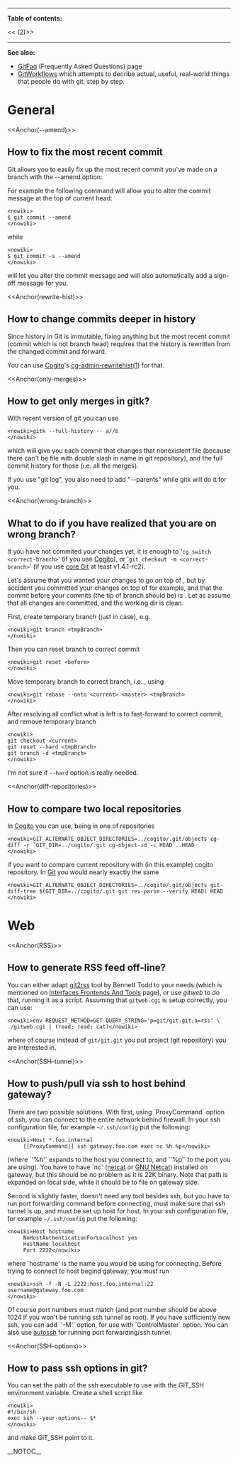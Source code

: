 ----
<b>Table of contents:</b>

<<<!-- ! TOC here -->(2)>>
----
<b>See also:</b>
* [[GitFaq]] (Frequently Asked Questions) page
* [[GitWorkflows]] which attempts to decribe actual, useful, real-world things that people do with git, step by step.

= General =

<<Anchor(--amend)>>
== How to fix the most recent commit ==

Git allows you to easily fix up the most recent commit you've made on
a branch with the --amend option:

For example the following command will allow you to alter 
the commit message at the top of current head:
<pre><nowiki>
$ git commit --amend
</nowiki></pre>
while 
<pre><nowiki>
$ git commit -s --amend
</nowiki></pre>
will let you alter the commit message and will also automatically
add a sign-off message for you.

<<Anchor(rewrite-hist)>>
== How to change commits deeper in history ==

Since history in Git is immutable, fixing anything but the most recent commit
(commit which is not branch head) requires that the history is rewritten from
the changed commit and forward.

You can use [[Cogito]]'s [http://www.kernel.org/git/?p=cogito/cogito-doc.git;a=blob;hb=HEAD;f=txt/cg-admin-rewritehist.1.txt cg-admin-rewritehist(1)] for that.

<<Anchor(only-merges)>>
== How to get only merges in gitk? ==

With recent version of git you can use
<pre><nowiki>gitk --full-history -- a//b
</nowiki></pre>
which will give you each commit that changes that nonexistent file (because there can't be file with double slash in name in git repository), and the full commit history for those (i.e. all the merges).

If you use "git log", you also need to add "--parents" while gitk will do it for you.

<<Anchor(wrong-branch)>>
== What to do if you have realized that you are on wrong branch? ==
If you have not commited your changes yet, it is enough to '<code><nowiki>cg switch <correct-branch></nowiki></code>' (if you use [[Cogito]]), or '<code><nowiki>git checkout -m <correct-branch></nowiki></code>' (if you use [[Git|core Git]] at least v1.4.1-rc2).

Let's assume that you wanted your changes to go on top of <i><current></i>, but by accident you committed your changes on top of <i><master></i> for example, and that the commit before your commits (the tip of <i><master></i> branch should be) is <i><before></i>. Let as assume that all changes are committed, and the working dir is clean.

First, create temporary branch (just in case), e.g.
<pre><nowiki>git branch <tmpBranch>
</nowiki></pre>
Then you can reset <i><master></i> branch to correct commit
<pre><nowiki>git reset <before>
</nowiki></pre>
Move temporary branch to correct branch, i.e. <i><current></i>, using
<pre><nowiki>git rebase --onto <current> <master> <tmpBranch>
</nowiki></pre>
After resolving all conflict what is left is to fast-forward <i><current></i> to correct commit, and remove temporary branch
<pre><nowiki>
git checkout <current>
git reset --hard <tmpBranch>
git branch -d <tmpBranch>
</nowiki></pre>
I'm not sure if <code><nowiki>--hard</nowiki></code> option is really needed.

<<Anchor(diff-repositories)>>
== How to compare two local repositories ==
In [[Cogito]] you can use, being in one of repositories
<pre><nowiki>GIT_ALTERNATE_OBJECT_DIRECTORIES=../cogito/.git/objects cg-diff -r `GIT_DIR=../cogito/.git cg-object-id -c HEAD`..HEAD
</nowiki></pre>
if you want to compare current repository with (in this example) cogito repository. In [[Git]] you would nearly exactly the same
<pre><nowiki>GIT_ALTERNATE_OBJECT_DIRECTORIES=../cogito/.git/objects git-diff-tree $(GIT_DIR=../cogito/.git git rev-parse --verify HEAD) HEAD
</nowiki></pre>

= Web =

<<Anchor(RSS)>>
== How to generate RSS feed off-line? ==

You can either adapt [http://bent.latency.net/git2rss git2rss] tool by Bennett Todd to your needs (which is mentioned on [[Self:InterfacesFrontendsAndTools#git2rss|Interfaces Frontends And Tools]] page), or use <i>gitweb</i> to do that, running it as a script.  Assuming that <code><nowiki>gitweb.cgi</nowiki></code> is setup correctly, you can use:
<pre><nowiki>env REQUEST_METHOD=GET QUERY_STRING='p=git/git.git;a=rss' \
./gitweb.cgi | (read; read; cat)</nowiki></pre>
where of course instead of <code><nowiki>git/git.git</nowiki></code> you put project (git repository) you are interested in.

<<Anchor(SSH-tunnel)>>
== How to push/pull via ssh to host behind gateway? ==

There are two possible solutions. With first, using `ProxyCommand` option of ssh, you can connect to the entire network behind firewall. In your ssh configuration file, for example <code><nowiki>~/.ssh/config</nowiki></code> put the following:
<pre><nowiki>Host *.foo.internal
     [[ProxyCommand]] ssh gateway.foo.com exec nc %h %p</nowiki></pre>
(where `'%h'` expands to the host you connect to, and `'%p'` to the port you are using). You have to have `nc` ([http://www.vulnwatch.org/netcat/ netcat] or [http://netcat.sourceforge.net/ GNU Netcat]) installed on gateway, but this should be no problem as it is 22K binary. Note that path is expanded on local side, while it should be to file on gateway side.

Second is slightly faster, doesn't need any tool besides ssh, but you have to run port forwarding command before connecting, must make sure that ssh tunnel is up, and must be set up host for host.  In your ssh configuration file, for example <code><nowiki>~/.ssh/config</nowiki></code> put the following:
<pre><nowiki>Host hostname
     NoHostAuthenticationForLocalhost yes
     HostName localhost
     Port 2222</nowiki></pre>
where `hostname' is the name you would be using for connecting.  Before trying to connect to host begind gateway, you must run
<pre><nowiki>ssh -f -N -L 2222:host.foo.internal:22 username@gateway.foo.com
</nowiki></pre>
Of course port numbers must match (and port number should be above 1024 if you won't be running ssh tunnel as root).  If you have sufficiently new ssh, you can add `'-M'` option, for use with `ControlMaster` option.  You can also use [http://www.harding.motd.ca/autossh/ autossh] for running port forwarding/ssh tunnel.

<<Anchor(SSH-options)>>
== How to pass ssh options in git? ==
You can set the path of the ssh executable to use with the GIT_SSH
environment variable.  Create a shell script like

<pre><nowiki>
#!/bin/sh
exec ssh --your-options-- $*
</nowiki></pre>

and make GIT_SSH point to it.

__NOTOC__